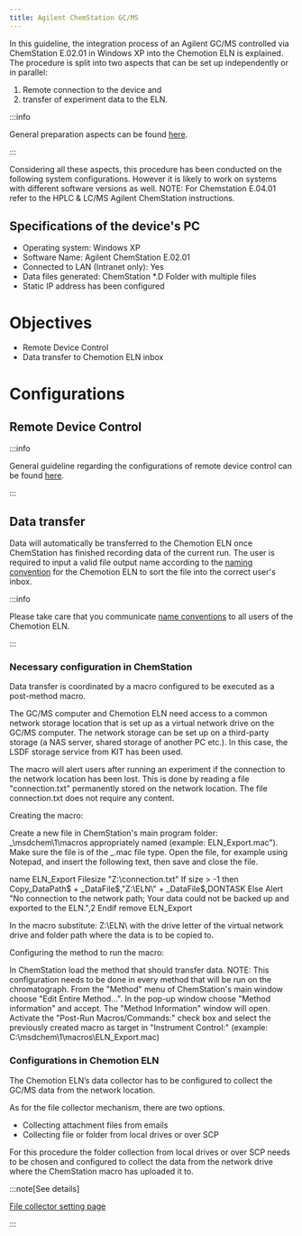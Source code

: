 ```yaml
---
title: Agilent ChemStation GC/MS
---
```


In this guideline, the integration process of an Agilent GC/MS controlled via ChemStation E.02.01 in Windows XP into the Chemotion ELN is explained.
The procedure is split into two aspects that can be set up independently or in parallel:

1. Remote connection to the device and
2. transfer of experiment data to the ELN.

:::info

General preparation aspects can be found [here](../../devices#general-preparation-aspects).

:::

Considering all these aspects, this procedure has been conducted on the following system configurations.
However it is likely to work on systems with different software versions as well.
NOTE: For Chemstation E.04.01 refer to the HPLC & LC/MS Agilent ChemStation instructions.

## Specifications of the device's PC

- Operating system: Windows XP
- Software Name: Agilent ChemStation E.02.01
- Connected to LAN (Intranet only): Yes
- Data files generated: ChemStation \*.D Folder with multiple files
- Static IP address has been configured

# Objectives

- Remote Device Control
- Data transfer to Chemotion ELN inbox

# Configurations

## Remote Device Control

:::info

General guideline regarding the configurations of remote device control can be found [here](../configurations/remote_control).

:::

## Data transfer

Data will automatically be transferred to the Chemotion ELN once ChemStation has finished recording data of the current run.
The user is required to input a valid file output name according to the [naming convention](../../devices#name-conventions) for the Chemotion ELN to sort the file into the correct user's inbox.

:::info

Please take care that you communicate [name conventions](../../devices#name-conventions) to all users of the Chemotion ELN.

:::

### Necessary configuration in ChemStation

Data transfer is coordinated by a macro configured to be executed as a post-method macro.

The GC/MS computer and Chemotion ELN need access to a common network storage location that is set up as a virtual network drive on the GC/MS computer.
The network storage can be set up on a third-party storage (a NAS server, shared storage of another PC etc.).
In this case, the LSDF storage service from KIT has been used.

The macro will alert users after running an experiment if the connection to the network location has been lost.
This is done by reading a file "connection.txt" permanently stored on the network location. The file connection.txt does not require any content.

Creating the macro:

Create a new file in ChemStation's main program folder: _\msdchem\1\macros appropriately named (example: ELN_Export.mac").
Make sure the file is of the _.mac file type. Open the file, for example using Notepad, and insert the following text, then save and close the file.

name ELN_Export
Filesize "Z:\connection.txt"
If size > -1 then
Copy_DataPath$ + \_DataFile$,"Z:\ELN\" + _DataFile$,DONTASK
Else
Alert "No connection to the network path; Your data could not be backed up and exported to the ELN.",2
Endif
remove ELN_Export

In the macro substitute:
Z:\ELN\ with the drive letter of the virtual network drive and folder path where the data is to be copied to.

Configuring the method to run the macro:

In ChemStation load the method that should transfer data.
NOTE: This configuration needs to be done in every method that will be run on the chromatograph.
From the "Method" menu of ChemStation's main window choose "Edit Entire Method...".
In the pop-up window choose "Method information" and accept. The "Method Information" window will open.
Activate the "Post-Run Macros/Commands:" check box and select the previously created macro as target in "Instrument Control:" (example: C:\msdchem\1\macros\ELN_Export.mac)

### Configurations in Chemotion ELN

The Chemotion ELN’s data collector has to be configured to collect the GC/MS data from the network location.

As for the file collector mechanism, there are two options.

- Collecting attachment files from emails
- Collecting file or folder from local drives or over SCP

For this procedure the folder collection from local drives or over SCP needs to be chosen and configured to collect the data from the network drive where the ChemStation macro has uploaded it to.

:::note[See details]

[File collector setting page](../../install_configure/configuration#file-collection)

:::

